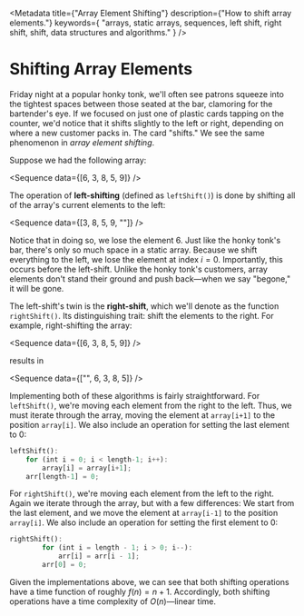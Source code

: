 
<Metadata
	title={"Array Element Shifting"}
	description={"How to shift array elements."}
	keywords={
		"arrays, static arrays, sequences, left shift, right shift, shift, data structures and algorithms."
	}
/>

# Shifting Array Elements

Friday night at a popular honky tonk, we'll often see patrons squeeze into
the tightest spaces between those seated at the bar, clamoring for the
bartender's eye. If we focused on just one of plastic cards tapping on the
counter, we'd notice that it shifts slightly to the left or right,
depending on where a new customer packs in. The card "shifts." We see the
same phenomenon in _array element shifting_.

Suppose we had the following array:

<Sequence data={[6, 3, 8, 5, 9]} />

The operation of **left-shifting** (defined as `leftShift()`) is done by
shifting all of the array's current elements to the left:

<Sequence data={[3, 8, 5, 9, ""]} />

Notice that in doing so, we lose the element 6. Just like the honky tonk's
bar, there's only so much space in a static array. Because we shift
everything to the left, we lose the element at index ${i = 0.}$
Importantly, this occurs before the left-shift. Unlike the honky tonk's
customers, array elements don't stand their ground and push back—when we
say "begone," it will be gone.

The left-shift's twin is the **right-shift**, which we'll denote as the
function `rightShift()`. Its distinguishing trait: shift the elements to
the right. For example, right-shifting the array:

<Sequence data={[6, 3, 8, 5, 9]} />

results in

<Sequence data={["", 6, 3, 8, 5]} />

Implementing both of these algorithms is fairly straightforward. For
`leftShift()`, we're moving each element from the right to the left. Thus,
we must iterate through the array, moving the element at `array[i+1]` to
the position `array[i]`. We also include an operation for setting the last
element to ${0}$:

```rust
leftShift():
	for (int i = 0; i < length-1; i++):
		array[i] = array[i+1];
	arr[length-1] = 0;
```

For `rightShift()`, we're moving each element from the left to the right.
Again we iterate through the array, but with a few differences: We start
from the last element, and we move the element at `array[i-1]` to the
position `array[i]`. We also include an operation for setting the first
element to ${0}$:

```rust
rightShift():
		for (int i = length - 1; i > 0; i--):
			arr[i] = arr[i - 1];
		arr[0] = 0;
```

Given the implementations above, we can see that both shifting operations
have a time function of roughly ${f(n) = n + 1.}$ Accordingly, both
shifting operations have a time complexity of ${O(n)}$—linear time.
